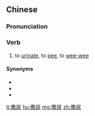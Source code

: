==Chinese==
{{zh-forms}}

===Pronunciation===
{{zh-pron
|m=sāniào
|cat=v
}}

===Verb===
{{zh-verb}}

# to [[urinate]], to [[pee]], to [[wee-wee]]

====Synonyms====
* {{zh-l|泌尿}}
* {{zh-l|排尿}}
* {{zh-l|小便}}

[[lt:撒尿]]
[[hu:撒尿]]
[[mg:撒尿]]
[[zh:撒尿]]